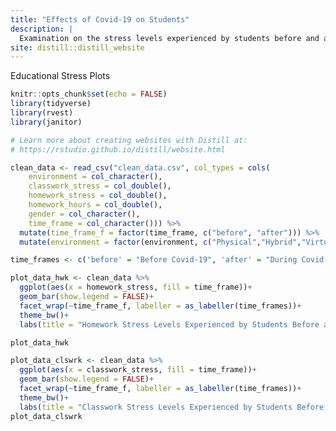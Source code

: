 ```yaml
---
title: "Effects of Covid-19 on Students"
description: |
  Examination on the stress levels experienced by students before and after Covid
site: distill::distill_website
---
```

Educational Stress Plots
```r
knitr::opts_chunk$set(echo = FALSE)
library(tidyverse)
library(rvest)
library(janitor)

# Learn more about creating websites with Distill at:
# https://rstudio.github.io/distill/website.html

```

```r
clean_data <- read_csv("clean_data.csv", col_types = cols(
    environment = col_character(),
    classwork_stress = col_double(),
    homework_stress = col_double(),
    homework_hours = col_double(),
    gender = col_character(),
    time_frame = col_character())) %>% 
  mutate(time_frame_f = factor(time_frame, c("before", "after"))) %>% 
  mutate(environment = factor(environment, c("Physical","Hybrid","Virtual")))

time_frames <- c('before' = "Before Covid-19", 'after' = "During Covid-19")

```

```r
plot_data_hwk <- clean_data %>% 
  ggplot(aes(x = homework_stress, fill = time_frame))+
  geom_bar(show.legend = FALSE)+
  facet_wrap(~time_frame_f, labeller = as_labeller(time_frames))+
  theme_bw()+
  labs(title = "Homework Stress Levels Experienced by Students Before and During Covid-19", subtitle = "There was a general increase in homework stress during covid.\nThe distribution of stress with respect to the increase stayed roughly the same shape", x = "Stress Levels", y = "Count", fill = "")

plot_data_hwk
```


``` r
plot_data_clswrk <- clean_data %>% 
  ggplot(aes(x = classwork_stress, fill = time_frame))+
  geom_bar(show.legend = FALSE)+
  facet_wrap(~time_frame_f, labeller = as_labeller(time_frames))+
  theme_bw()+
  labs(title = "Classwork Stress Levels Experienced by Students Before and During Covid-19", subtitle = "There was an uneven increase in classwork stress levels, but stress levels increased as well", x = "Stress Levels", y = "Count", fill = "")
plot_data_clswrk
```



